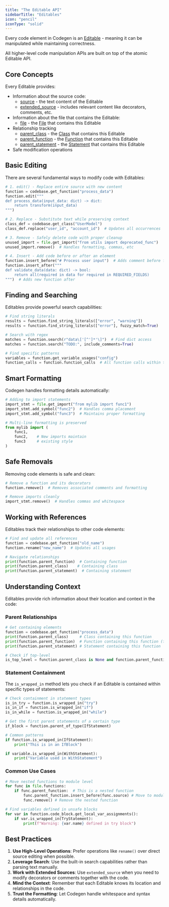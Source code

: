 ```yaml
---
title: "The Editable API"
sidebarTitle: "Editables"
icon: "pencil"
iconType: "solid"
---
```


Every code element in Codegen is an [Editable](../api-reference/core/Editable) - meaning it can be manipulated while maintaining correctness.

All higher-level code manipulation APIs are built on top of the atomic Editable API.

## Core Concepts

Every Editable provides:

- Information about the source code:
  - [source](../api-reference/core/Editable#source) - the text content of the Editable
  - [extended_source](../api-reference/core/Editable#extended_source) - includes relevant content like decorators, comments, etc.
- Information about the file that contains the Editable:
  - [file](../api-reference/core/Editable#file) - the [File](../api-reference/core/File) that contains this Editable
- Relationship tracking
  - [parent_class](../api-reference/core/Editable#parent-class) - the [Class](../api-reference/core/Class) that contains this Editable
  - [parent_function](../api-reference/core/Editable#parent-function) - the [Function](../api-reference/core/Function) that contains this Editable
  - [parent_statement](../api-reference/core/Editable#parent-statement) - the [Statement](../api-reference/core/Statement) that contains this Editable
- Safe modification operations

## Basic Editing

There are several fundamental ways to modify code with Editables:

```python
# 1. edit() - Replace entire source with new content
function = codebase.get_function("process_data")
function.edit("""
def process_data(input_data: dict) -> dict:
    return transform(input_data)
""")

# 2. Replace - Substitute text while preserving context
class_def = codebase.get_class("UserModel")
class_def.replace("user_id", "account_id")  # Updates all occurrences

# 3. Remove - Safely delete code with proper cleanup
unused_import = file.get_import("from utils import deprecated_func")
unused_import.remove()  # Handles formatting, commas, etc

# 4. Insert - Add code before or after an element
function.insert_before("# Process user input")  # Adds comment before function
function.insert_after("""
def validate_data(data: dict) -> bool:
    return all(required in data for required in REQUIRED_FIELDS)
""")  # Adds new function after
```

## Finding and Searching

Editables provide powerful search capabilities:

```python
# Find string literals
results = function.find_string_literals(["error", "warning"])
results = function.find_string_literals(["error"], fuzzy_match=True)

# Search with regex
matches = function.search(r"data\['[^']*'\]")  # Find dict access
matches = function.search("TODO:", include_comments=True)

# Find specific patterns
variables = function.get_variable_usages("config")
function_calls = function.function_calls  # All function calls within this node
```

## Smart Formatting

Codegen handles formatting details automatically:

```python
# Adding to import statements
import_stmt = file.get_import("from mylib import func1")
import_stmt.add_symbol("func2")  # Handles comma placement
import_stmt.add_symbol("func3")  # Maintains proper formatting

# Multi-line formatting is preserved
from mylib import (
    func1,
    func2,    # New imports maintain
    func3     # existing style
)
```

## Safe Removals

Removing code elements is safe and clean:

```python
# Remove a function and its decorators
function.remove()  # Removes associated comments and formatting

# Remove imports cleanly
import_stmt.remove()  # Handles commas and whitespace
```

## Working with References

Editables track their relationships to other code elements:

```python
# Find and update all references
function = codebase.get_function("old_name")
function.rename("new_name")  # Updates all usages

# Navigate relationships
print(function.parent_function)  # Containing function
print(function.parent_class)    # Containing class
print(function.parent_statement)  # Containing statement
```

## Understanding Context

Editables provide rich information about their location and context in the code:

### Parent Relationships

```python
# Get containing elements
function = codebase.get_function("process_data")
print(function.parent_class)     # Class containing this function
print(function.parent_function)  # Function containing this function (for nested functions)
print(function.parent_statement) # Statement containing this function

# Check if top-level
is_top_level = function.parent_class is None and function.parent_function is None
```

### Statement Containment

The `is_wrapped_in` method lets you check if an Editable is contained within specific types of statements:

```python
# Check containment in statement types
is_in_try = function.is_wrapped_in("try")
is_in_if = function.is_wrapped_in("if")
is_in_while = function.is_wrapped_in("while")

# Get the first parent statements of a certain type
if_block = function.parent_of_type(IfStatement)

# Common patterns
if function.is_wrapped_in(IfStatement):
    print("This is in an IfBlock")

if variable.is_wrapped_in(WithStatement):
    print("Variable used in WithStatement")
```

### Common Use Cases

```python
# Move nested functions to module level
for func in file.functions:
    if func.parent_function:  # This is a nested function
        func.parent_function.insert_before(func.source) # Move to module level
        func.remove() # Remove the nested function

# Find variables defined in unsafe blocks
for var in function.code_block.get_local_var_assignments():
    if var.is_wrapped_in(TryStatement):
        print(f"Warning: {var.name} defined in try block")
```

## Best Practices

1. **Use High-Level Operations**: Prefer operations like `rename()` over direct source editing when possible.
2. **Leverage Search**: Use the built-in search capabilities rather than parsing text manually.
3. **Work with Extended Sources**: Use `extended_source` when you need to modify decorators or comments together with the code.
4. **Mind the Context**: Remember that each Editable knows its location and relationships in the code.
5. **Trust the Formatting**: Let Codegen handle whitespace and syntax details automatically.
